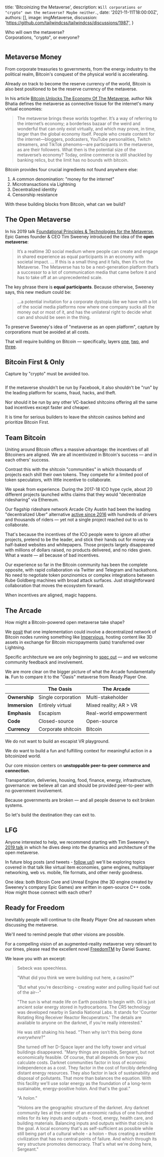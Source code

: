 
  title: 'Bitcoinizing the Metaverse',
  description: `Will corporations or "crypto" own the metaverse? Maybe neither.`,
  date: '2021-11-11T18:00:00Z',
  authors: [],
  image: imgMetaverse,
  discussion: 'https://github.com/tailwindcss/tailwindcss/discussions/1987',
}

<p className='text-center italic text-xl leading-relaxed'>
  Who will own the metaverse?
  <br />
  Corporations, "crypto", or everyone?
</p>

<div style={{ ...IMGCONTAINER, height: 350, marginBottom: 40 }}>
  <Image
    className='h-64 w-full object-cover object-top rounded-lg'
    src={imgMetaverse}
    alt=''
    layout='fill'
    objectFit='cover'
  />
</div>

## Metaverse Money

From corporate treasuries to governments, from the energy industry to the political realm, Bitcoin's conquest of the physical world is accelerating.

Already on track to become the reserve currency of the world, Bitcoin is also best positioned to be the reserve currency of the metaverse.

<div className='mt-4 mb-6'>
  <TwitterTweetEmbed
    tweetId={'1438328881900044290'}
    options={{ cards: 'hidden', conversation: 'none', align: 'center' }}
  />
</div>

<!-- What is the metaverse? It has no single definition. -->

In his article [Bitcoin Unlocks The Economy Of The Metaverse](https://thebitcoinlayer.substack.com/p/metaverse), author Nik Bhatia defines the metaverse as connective tissue for the internet's many virtual economies:

> The metaverse brings these worlds together. It’s a way of referring to the internet’s economy; a borderless bazaar of the weird and wonderful that can only exist virtually, and which may prove, in time, larger than the global economy itself. People who create content for the internet—bloggers, podcasters, YouTube personalities, Twitch streamers, and TikTok phenoms—are participants in the metaverse, as are their followers. What then is the potential size of the metaverse’s economy? Today, online commerce is still shackled by banking relics, but the limit has no bounds with bitcoin.

Bitcoin provides four crucial ingredients not found anywhere else:

1. A common denomination: "money for the internet"
2. Microtransactions via Lightning
3. Decentralized identity
4. Censorship resistance

With these building blocks from Bitcoin, what can we build?

## The Open Metaverse

In his 2019 talk [Foundational Principles & Technologies for the Metaverse](https://hackmd.io/@XR/tim-metaverse), Epic Games founder & CEO Tim Sweeney introduced the idea of the **open metaverse**:

> It’s a realtime 3D social medium where people can create and engage in shared experience as equal participants in an economy with societal impact. ... If this is a small thing and it fails, then it’s not the Metaverse. The Metaverse has to be a next-generation platform that’s a successor to a lot of communication media that came before it and has to take off at an unprecedented scale.

The key phrase there is **equal participants**. Because otherwise, Sweeney says, this new medium could be:

> ...a potential invitation for a corporate dystopia like we have with a lot of the social media platforms now where one company sucks all the money out or most of it, and has the unilateral right to decide what can and should be seen in the thing.

To preserve Sweeney's idea of "metaverse as an open platform", capture by corporations must be avoided at all costs.

That will require building on Bitcoin &mdash; specifically, layers [one](https://bitcoin.org/), [two](https://lightning.network/), and [three](https://www.youtube.com/watch?v=OoM4Wx8er3Y).

<div className='mt-4 mb-6'>
  <TwitterTweetEmbed
    tweetId={'1458468056578072588'}
    options={{ conversation: 'none', align: 'center' }}
  />
</div>

## Bitcoin First & Only

Capture by "crypto" must be avoided too.

<div style={{ ...IMGCONTAINER, height: 200, marginBottom: 40 }}>
  <a
    href='https://www.bloomberg.com/news/articles/2021-08-18/ethereum-founder-is-skeptical-of-dorsey-s-and-zuckerberg-s-plans'
    target='_blank'
  >
    <Image
      className='h-auto w-full object-cover object-center rounded-lg'
      src={imgNo}
      alt=''
      layout='fill'
      objectFit='contain'
    />
  </a>
</div>

If the metaverse shouldn't be run by Facebook, it also shouldn't be "run" by the leading platform for scams, fraud, hacks, and theft.

Nor should it be run by any other VC-backed shitcoins offering all the same bad incentives except faster and cheaper.

It is time for serious builders to leave the shitcoin casinos behind and prioritize <Link href="/blog/bitcoin-first">Bitcoin First</Link>.

<div className='mt-4 mb-6'>
  <TwitterTweetEmbed
    tweetId={'1452191659731587073'}
    options={{ cards: 'hidden', conversation: 'none', align: 'center' }}
  />
</div>

## Team Bitcoin

Uniting around Bitcoin offers a massive advantage: the incentives of all Bitcoiners are aligned. We are all incentivized in Bitcoin's success &mdash; and in each others' success.

Contrast this with the shitcoin "communities" in which thousands of projects each shill their own tokens. They compete for a limited pool of token speculators, with little incentive to collaborate.

We speak from experience. During the 2017-18 ICO hype cycle, about 20 different projects launched withs claims that they would "decentralize ridesharing" via Ethereum.

Our flagship rideshare network Arcade City Austin had been the leading "decentralized Uber" alternative [active since 2016](https://twitter.com/ArcadeCityHall/status/1271923227472932928) with hundreds of drivers and thousands of riders &mdash; yet not a single project reached out to us to collaborate.

That's because the incentives of the ICO people were to ignore all other projects, pretend to be the leader, and stick their hands out for money via half-baked websites and whitepapers. Those projects largely disappeared with millions of dollars raised, no products delivered, and no rides given. What a waste &mdash; all because of bad incentives.

Our experience so far in the Bitcoin community has been the complete opposite, with rapid collaboration via Twitter and Telegram and <Link href="/blog/onlysats">hackathons</Link>. No need to negotiate token ponzinomics or complex integrations between Rube Goldberg machines with broad attack surfaces. Just straightforward collaboration that moves the ecosystem forward.

When incentives are aligned, magic happens.

<div className='mt-4 mb-6'>
  <TwitterTweetEmbed
    tweetId={'1434574141756264452'}
    options={{ cards: 'hidden', conversation: 'none', align: 'center' }}
  />
</div>

## The Arcade

How might a Bitcoin-powered open metaverse take shape?

We [posit](https://github.com/ArcadeCity/arcade/blob/main/docs/metaverse.md) that one implementation could involve a decentralized network of Bitcoin nodes running something like [Impervious](https://www.impervious.ai/), hosting content like 3D assets in exchange for Bitcoin micropayments (sats) transferred over Lightning.

Specific architecture we are only beginning to [spec out](https://github.com/ArcadeCity/arcade/blob/main/docs/bitcoinizing.md) &mdash; and we welcome community feedback and involvement.

We are more clear on the bigger picture of what the Arcade fundamentally **is**. Fun to compare it to the "Oasis" metaverse from Ready Player One.

|               | **The Oasis**      | **The Arcade**         |
| ------------- | ------------------ | ---------------------- |
| **Ownership** | Single corporation | Multi-stakeholder      |
| **Immersion** | Entirely virtual   | Mixed reality; AR > VR |
| **Emphasis**  | Escapism           | Real-world empowerment |
| **Code**      | Closed-source      | Open-source            |
| **Currency**  | Corporate shitcoin | Bitcoin                |

We do not want to build an escapist VR playground.

We do want to build a fun and fulfilling context for meaningful action in a bitcoinized world.

Our core mission centers on **unstoppable peer-to-peer commerce and connection**.

Transportation, deliveries, housing, food, finance, energy, infrastructure, governance: we believe all can and should be provided peer-to-peer with no government involvement.

Because governments are broken &mdash; and all people deserve to exit broken systems.

So let's build the destination they can exit to.

## LFG

Anyone interested to help, we recommend starting with Tim Sweeney's [2019 talk](https://hackmd.io/@XR/tim-metaverse) in which he dives deep into the dynamics and architecture of the open metaverse.

In future blog posts (and tweets - [follow us!](https://twitter.com/ArcadeCityHall)) we'll be exploring topics covered in that talk like virtual item economies, game engines, multiplayer networking, web vs. mobile, file formats, and other nerdy goodness.

One idea: both Bitcoin Core and Unreal Engine (the 3D engine created by Sweeney's company Epic Games) are written in open-source C++ code. How might those connect with each other?

## Ready for Freedom

Inevitably people will continue to cite Ready Player One ad nauseam when discussing the metaverse.

We'll need to remind people that other visions are possible.

<div className='mt-4 mb-6'>
  <TwitterTweetEmbed
    tweetId={'1454434914070241293'}
    options={{ conversation: 'none', align: 'center' }}
  />
</div>

For a compelling vision of an augmented-reality metaverse very relevant to our times, please read the excellent novel [FreedomTM](https://www.amazon.com/Freedom-TM-Daemon-Daniel-Suarez/dp/0451231899/ref=sr_1_1?keywords=freedom+tm&qid=1551464531&s=gateway&sr=8-1) by Daniel Suarez.

We leave you with an excerpt:

> Sebeck was speechless.
>
> "What did you think we were building out here, a casino?"
>
> "But what you're describing - creating water and pulling liquid fuel out of the air--"
>
> "The sun is what made life on Earth possible to begin with. Oil is just ancient solar energy stored in hydrocarbons. The CR5 technology was developed nearby in Sandia National Labs. It stands for 'Counter Rotating Ring Receiver Reactor Recuperators.' The details are available to anyone on the darknet, if you're really interested."
>
> He was still shaking his head. "Then why isn't this being done _everywhere_?"
>
> She turned off her D-Space layer and the lofty tower and virtual buildings disappeared. "Many things are possible, Sergeant, but not economically feasible. Of course, that all depends on how you calculate costs. Darknet communities factor in loss of economic independence as a cost. They factor in the cost of forcibly defending distant energy resources. They also factor in lack of sustainability and disposal of pollutants. That more than balances the equation. With this facility we'll use solar energy as the foundation of a long-term sustainable, energy-positive holon. And that's the goal."
>
> "A _holon_."
>
> "Holons are the geographic structure of the darknet. Any darknet community lies at the center of an economic radius of one hundred miles for its key inputs and outputs - food, energy, health care, and building materials. Balancing inputs and outputs within that circle is the goal. A local economy that's as self-sufficient as possible while still being part of a cultural whole - a holon - thus creating a resilient civilization that has no central points of failure. And which through its very structure promotes democracy. That's what we're doing here, Sergeant."
